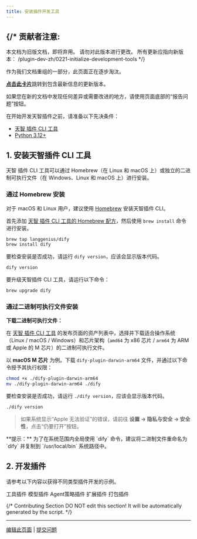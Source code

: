 ```yaml
---
title: 安装插件开发工具
---
```



{/* 
  贡献者注意:
  ----------------
  本文档为旧版文档，即将弃用。
  请勿对此版本进行更改。
  所有更新应指向新版本：
  /plugin-dev-zh/0221-initialize-development-tools
*/}

<Card title="本文档即将弃用" icon="circle-exclamation" href="/plugin-dev-zh/0221-initialize-development-tools">
  <p>作为我们文档重组的一部分，此页面正在逐步淘汰。</p>
  
  <p><u><b>点击此卡片</b></u>跳转到包含最新信息的更新版本。</p>
  
  <p>如果您在新的文档中发现任何差异或需要改进的地方，请使用页面底部的“报告问题”按钮。</p>
</Card>

在开始开发天智插件之前，请准备以下先决条件：

* [天智 插件 CLI 工具](https://github.com/langgenius/dify-plugin-daemon?tab=readme-ov-file#cli)
* [Python 3.12+](https://docs.python.org/3.12/using/index.html)

## **1. 安装天智插件 CLI 工具**

天智 插件 CLI 工具可以通过 Homebrew（在 Linux 和 macOS 上）或独立的二进制可执行文件（在 Windows、Linux 和 macOS 上）进行安装。

### 通过 Homebrew 安装

对于 macOS 和 Linux 用户，建议使用 [Homebrew](https://brew.sh/) 安装天智插件 CLI。

首先添加 [天智 插件 CLI 工具的 Homebrew 配方](https://github.com/langgenius/homebrew-dify)，然后使用 `brew install` 命令进行安装。

```bash
brew tap langgenius/dify
brew install dify
```

要检查安装是否成功，请运行 `dify version`，应该会显示版本代码。
```bash
dify version
```

要升级天智插件 CLI 工具，请运行以下命令：

```bash
brew upgrade dify
```

### 通过二进制可执行文件安装

**下载二进制可执行文件：**

在 [天智 插件 CLI 工具](https://github.com/langgenius/dify-plugin-daemon/releases) 的发布页面的资产列表中，选择并下载适合操作系统（Linux / macOS / Windows）和芯片架构（`amd64` 为 x86 芯片 / `arm64` 为 ARM 或 Apple 的 M 芯片）的二进制可执行文件。

以 **macOS M 芯片** 为例。下载 `dify-plugin-darwin-arm64` 文件，并通过以下命令授予其执行权限：
```bash
chmod +x ./dify-plugin-darwin-arm64
mv ./dify-plugin-darwin-arm64 ./dify
```

要检查安装是否成功，请运行 `./dify version`，应该会显示版本代码。
```bash
./dify version
```

> 如果系统显示“Apple 无法验证”的错误，请前往 **设置 → 隐私与安全 → 安全性**，点击“仍要打开”按钮。

<Info>
    **提示：**
    为了在系统范围内全局使用 `dify` 命令，建议将二进制文件重命名为 `dify` 并复制到 `/usr/local/bin` 系统路径中。
</Info>

## 2. **开发插件**

请参考以下内容以获得不同类型插件开发的示例。

<Card title="tool-plugin" icon="link" href="tool-plugin">
  工具插件
</Card>

<Card title="model-plugin" icon="link" href="model-plugin/">
  模型插件
</Card>

<Card title="agent-strategy-plugin" icon="link" href="agent-strategy-plugin">
  Agent策略插件
</Card>

<Card title="extension-plugin" icon="link" href="extension-plugin">
  扩展插件
</Card>

<Card title="bundle" icon="link" href="bundle">
  打包插件
</Card>

{/*
Contributing Section
DO NOT edit this section!
It will be automatically generated by the script.
*/}

---

[编辑此页面](https://github.com/langgenius/dify-docs/edit/main/zh-hans/plugins/quick-start/develop-plugins/initialize-development-tools.mdx) | [提交问题](https://github.com/langgenius/dify-docs/issues/new?template=docs.yml)

